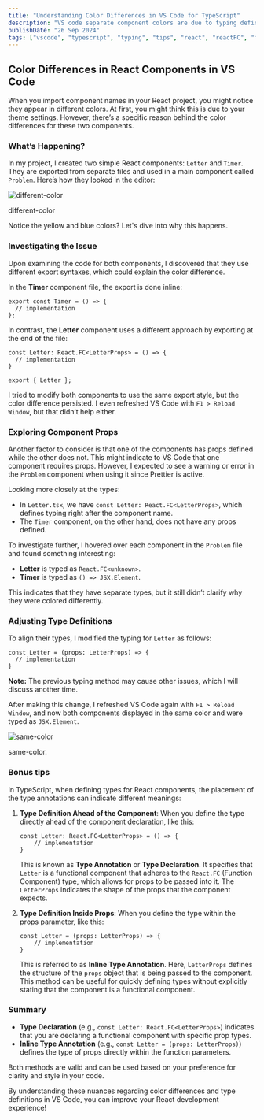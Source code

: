 ```yaml
---
title: "Understanding Color Differences in VS Code for TypeScript"
description: "VS code separate component colors are due to typing definition of components"
publishDate: "26 Sep 2024"
tags: ["vscode", "typescript", "typing", "tips", "react", "reactFC", "functional component"]
---
```



## Color Differences in React Components in VS Code

When you import component names in your React project, you might notice they appear in different colors. At first, you might think this is due to your theme settings. However, there’s a specific reason behind the color differences for these two components.

### What’s Happening?

In my project, I created two simple React components: `Letter` and `Timer`. They are exported from separate files and used in a main component called `Problem`. Here’s how they looked in the editor:

![different-color](./different-component-color.png)

different-color

Notice the yellow and blue colors? Let's dive into why this happens.

### Investigating the Issue

Upon examining the code for both components, I discovered that they use different export syntaxes, which could explain the color difference.

In the **Timer** component file, the export is done inline:

```tsx title='Timer.tsx'
export const Timer = () => {
  // implementation
};
```

In contrast, the **Letter** component uses a different approach by exporting at the end of the file:

```tsx title='Letter.tsx'
const Letter: React.FC<LetterProps> = () => {
  // implementation
}

export { Letter };
```

I tried to modify both components to use the same export style, but the color difference persisted. I even refreshed VS Code with `F1 > Reload Window`, but that didn’t help either.

### Exploring Component Props

Another factor to consider is that one of the components has props defined while the other does not. This might indicate to VS Code that one component requires props. However, I expected to see a warning or error in the `Problem` component when using it since Prettier is active.

Looking more closely at the types:

- In `Letter.tsx`, we have `const Letter: React.FC<LetterProps>`, which defines typing right after the component name.
- The `Timer` component, on the other hand, does not have any props defined.

To investigate further, I hovered over each component in the `Problem` file and found something interesting:

- **Letter** is typed as `React.FC<unknown>`.
- **Timer** is typed as `() => JSX.Element`.

This indicates that they have separate types, but it still didn’t clarify why they were colored differently.

### Adjusting Type Definitions

To align their types, I modified the typing for `Letter` as follows:

```tsx title='Letter.tsx'
const Letter = (props: LetterProps) => {
  // implementation
}
```

**Note:** The previous typing method may cause other issues, which I will discuss another time.

After making this change, I refreshed VS Code again with `F1 > Reload Window`, and now both components displayed in the same color and were typed as `JSX.Element`.

![same-color](./same-component-color.png)

same-color.

### Bonus tips

In TypeScript, when defining types for React components, the placement of the type annotations can indicate different meanings:

1. **Type Definition Ahead of the Component**: When you define the type directly ahead of the component declaration, like this:

   ```tsx
   const Letter: React.FC<LetterProps> = () => {
       // implementation
   }
   ```

   This is known as **Type Annotation** or **Type Declaration**. It specifies that `Letter` is a functional component that adheres to the `React.FC` (Function Component) type, which allows for props to be passed into it. The `LetterProps` indicates the shape of the props that the component expects.

2. **Type Definition Inside Props**: When you define the type within the props parameter, like this:

   ```tsx
   const Letter = (props: LetterProps) => {
       // implementation
   }
   ```

   This is referred to as **Inline Type Annotation**. Here, `LetterProps` defines the structure of the `props` object that is being passed to the component. This method can be useful for quickly defining types without explicitly stating that the component is a functional component.

### Summary

- **Type Declaration** (e.g., `const Letter: React.FC<LetterProps>`) indicates that you are declaring a functional component with specific prop types.
- **Inline Type Annotation** (e.g., `const Letter = (props: LetterProps)`) defines the type of props directly within the function parameters.

Both methods are valid and can be used based on your preference for clarity and style in your code.

By understanding these nuances regarding color differences and type definitions in VS Code, you can improve your React development experience!
